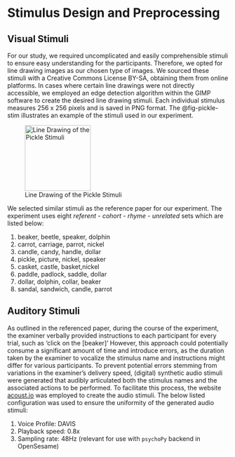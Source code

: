 # Stimulus Design and Preprocessing

## Visual Stimuli
For our study, we required uncomplicated and easily comprehensible stimuli to ensure easy understanding for the participants. Therefore, we opted for line drawing images as our chosen type of images. We sourced these stimuli with a Creative Commons License BY-SA, obtaining them from online platforms. In cases where certain line drawings were not directly accessible, we employed an edge detection algorithm within the GIMP software to create the desired line drawing stimuli. Each individual stimulus measures 256 x 256 pixels and is saved in PNG format. The @fig-pickle-stim illustrates an example of the stimuli used in our experiment.

![Line Drawing of the Pickle Stimuli](../../stimuli/image-stimuli/pickle.png){#fig-pickle-stim width=150}

We selected similar stimuli as the reference paper for our experiment. The experiment uses eight _referent - cohort - rhyme - unrelated_ sets which are listed below:

1. beaker, beetle, speaker, dolphin
2. carrot, carriage, parrot, nickel
3. candle, candy, handle, dollar
4. pickle, picture, nickel, speaker
5. casket, castle, basket,nickel
6. paddle, padlock, saddle, dollar
7. dollar, dolphin, collar, beaker
8. sandal, sandwich, candle, parrot

## Auditory Stimuli {#sec-gen-audio}
As outlined in the referenced paper, during the course of the experiment, the examiner verbally provided instructions to each participant for every trial, such as 'click on the [beaker]' However, this approach could potentially consume a significant amount of time and introduce errors, as the duration taken by the examiner to vocalize the stimulus name and instructions might differ for various participants. To prevent potential errors stemming from variations in the examiner's delivery speed, (digital) synthetic audio stimuli were generated that audibly articulated both the stimulus names and the associated actions to be performed. To facilitate this process, the website [acoust.io](https://www.acoust.io/) was employed to create the audio stimuli. The below listed configuration was used to ensure the uniformity of the generated audio stimuli:

1. Voice Profile: DAVIS
2. Playback speed: 0.8x
3. Sampling rate: 48Hz (relevant for use with `psychoPy` backend in OpenSesame)

